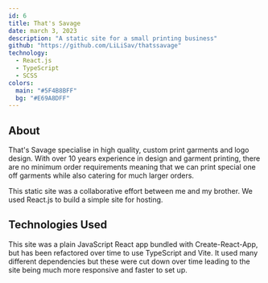 ---
id: 6
title: That's Savage
date: march 3, 2023
description: "A static site for a small printing business"
github: "https://github.com/LiLiSav/thatssavage"
technology:
  - React.js
  - TypeScript
  - SCSS
colors:
  main: "#5F4B8BFF"
  bg: "#E69A8DFF"
---

## About

That's Savage specialise in high quality, custom print garments and logo design. With over 10 years experience in design and garment printing, there are no minimum order requirements meaning that we can print special one off garments while also catering for much larger orders.

This static site was a collaborative effort between me and my brother. We used React.js to build a simple site for hosting.

## Technologies Used

This site was a plain JavaScript React app bundled with Create-React-App, but has been refactored over time to use TypeScript and Vite. It used many different dependencies but these were cut down over time leading to the site being much more responsive and faster to set up.
